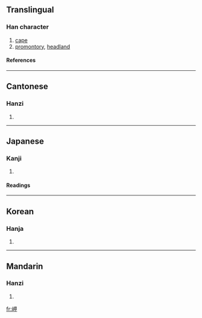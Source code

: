 ==Translingual==
===Han character===
{{Han char|rn=46|rad=山|as=05|sn=8|four=2675<sub>0</sub>|canj=山田中 (UWL)|ids=⿰[[山]][[甲]]}}
# [[cape]]
# [[promontory]], [[headland]]
====References====
{{Han ref|kx=0309.230|dkj=07992|dj=0609.190|hdz=10766.130|uh=5CAC|ud=23724|bh=CC61|bd=52321}}
----

==Cantonese==
===Hanzi===
{{yue-hanzi|jyut=|y=gaap3}}
# {{defn|Cantonese}}
----
==Japanese==
===Kanji===
{{ja-kanji|grade=c|rs=山05}}
# {{defn|Japanese}} 
====Readings====
{{ja-readings|on=[[こう]] (kō)|kun=[[みさき]] (misaki)}}
----
==Korean==
===Hanja===
{{ko-hanja|hangeul=갑|rv=gap|mr=kap}}
# {{defn|Korean}}
----
==Mandarin==
===Hanzi===
{{cmn-hanzi|pin=[[jiǎ]] ([[jia3]])|wg=chia<sup>3</sup>}}
# {{defn|Mandarin}}

[[fr:岬]]